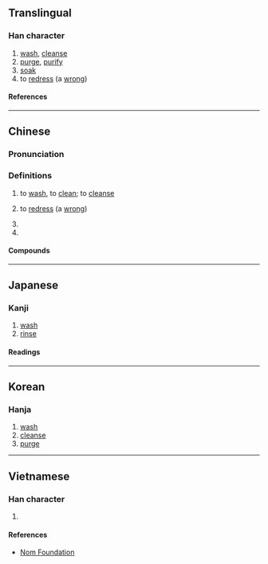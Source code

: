 {{character info}}
==Translingual==

===Han character===
{{Han char|rn=85|rad=水|as=09|sn=12|four=38121|canj=ETBN|ids=⿰氵前}}

# [[wash]], [[cleanse]]
# [[purge]], [[purify]]
# [[soak]]
# to [[redress]] (a [[wrong]])

====References====
{{Han ref|kx=0637.010|dkj=17833|dj=1044.030|hdz=31686.040|uh=6E54}}

----

==Chinese==
{{zh-forms}}

===Pronunciation===
{{zh-pron
|m=jiān
|m-s=
|c=zin1
|c-t=
|g=
|h=pfs=
|j=
|mb=
|md=
|mn=chian/chiàn/chiân
|mn-t=
|w=
|x=
|mc=y
|oc=y
|ma=
|cat=v
}}

===Definitions===
{{zh-hanzi}}

# {{lb|zh|literary}} to [[wash]], to [[clean]]; to [[cleanse]]
# {{lb|zh|literary}} to [[redress]] (a [[wrong]])
# {{zh-alt-form|濺|to [[splash]]}}
# {{zh-used|湔江|name of a river in Sichuan province}}

====Compounds====
{{zh-der|湔濯|湔祓|湔江|湔雪前恥|湔洗|湔裙|湔浣腸胃|湔雪}}

----

==Japanese==

===Kanji===
{{ja-kanji|grade=|rs=水09}}

# [[wash]]
# [[rinse]]

====Readings====
{{ja-readings
|on=せん, さん
|kun=あらう
}}

----

==Korean==

===Hanja===
{{ko-hanja|전}}

# [[wash]]
# [[cleanse]]
# [[purge]]

----

==Vietnamese==

===Han character===
{{vi-readings|rs=水09|reading=tiễn}}

# {{rfdef|vi|sort=水09}}

====References====
*[http://nomfoundation.org/common/nom_details.php?codepoint=6e54 Nom Foundation]